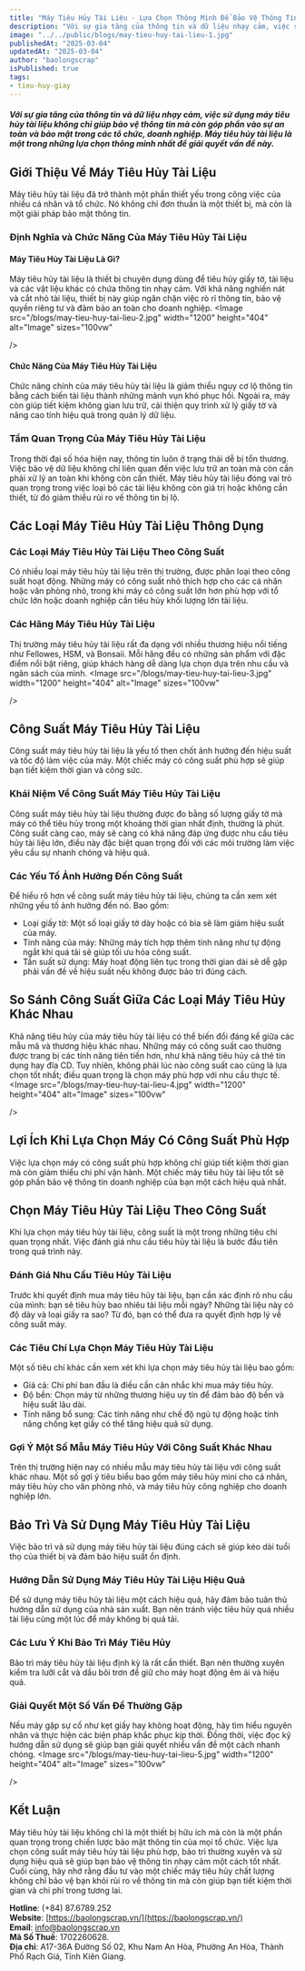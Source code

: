```yaml
---
title: "Máy Tiêu Hủy Tài Liệu - Lựa Chọn Thông Minh Để Bảo Vệ Thông Tin"
description: "Với sự gia tăng của thông tin và dữ liệu nhạy cảm, việc sử dụng máy tiêu hủy tài liệu không chỉ giúp bảo vệ thông tin mà còn góp phần vào sự an toàn và bảo mật trong các tổ chức, doanh nghiệp. Máy tiêu hủy tài liệu là một trong những lựa chọn thông minh nhất để giải quyết vấn đề này."
image: "../../public/blogs/may-tieu-huy-tai-lieu-1.jpg"
publishedAt: "2025-03-04"
updatedAt: "2025-03-04"
author: "baolongscrap"
isPublished: true
tags:
- tieu-huy-giay
---
```

##### Với sự gia tăng của thông tin và dữ liệu nhạy cảm, việc sử dụng máy tiêu hủy tài liệu không chỉ giúp bảo vệ thông tin mà còn góp phần vào sự an toàn và bảo mật trong các tổ chức, doanh nghiệp. Máy tiêu hủy tài liệu là một trong những lựa chọn thông minh nhất để giải quyết vấn đề này.
## Giới Thiệu Về Máy Tiêu Hủy Tài Liệu
Máy tiêu hủy tài liệu đã trở thành một phần thiết yếu trong công việc của nhiều cá nhân và tổ chức. Nó không chỉ đơn thuần là một thiết bị, mà còn là một giải pháp bảo mật thông tin.
### Định Nghĩa và Chức Năng Của Máy Tiêu Hủy Tài Liệu
#### Máy Tiêu Hủy Tài Liệu Là Gì?
Máy tiêu hủy tài liệu là thiết bị chuyên dụng dùng để tiêu hủy giấy tờ, tài liệu và các vật liệu khác có chứa thông tin nhạy cảm. Với khả năng nghiền nát và cắt nhỏ tài liệu, thiết bị này giúp ngăn chặn việc rò rỉ thông tin, bảo vệ quyền riêng tư và đảm bảo an toàn cho doanh nghiệp.
<Image
  src="/blogs/may-tieu-huy-tai-lieu-2.jpg"
  width="1200"
  height="404"
  alt="Image"
  sizes="100vw"

/>
#### Chức Năng Của Máy Tiêu Hủy Tài Liệu
Chức năng chính của máy tiêu hủy tài liệu là giảm thiểu nguy cơ lộ thông tin bằng cách biến tài liệu thành những mảnh vụn khó phục hồi. Ngoài ra, máy còn giúp tiết kiệm không gian lưu trữ, cải thiện quy trình xử lý giấy tờ và nâng cao tính hiệu quả trong quản lý dữ liệu.
### Tầm Quan Trọng Của Máy Tiêu Hủy Tài Liệu
Trong thời đại số hóa hiện nay, thông tin luôn ở trạng thái dễ bị tổn thương. Việc bảo vệ dữ liệu không chỉ liên quan đến việc lưu trữ an toàn mà còn cần phải xử lý an toàn khi không còn cần thiết. Máy tiêu hủy tài liệu đóng vai trò quan trọng trong việc loại bỏ các tài liệu không còn giá trị hoặc không cần thiết, từ đó giảm thiểu rủi ro về thông tin bị lộ.
## Các Loại Máy Tiêu Hủy Tài Liệu Thông Dụng
### Các Loại Máy Tiêu Hủy Tài Liệu Theo Công Suất
Có nhiều loại máy tiêu hủy tài liệu trên thị trường, được phân loại theo công suất hoạt động. Những máy có công suất nhỏ thích hợp cho các cá nhân hoặc văn phòng nhỏ, trong khi máy có công suất lớn hơn phù hợp với tổ chức lớn hoặc doanh nghiệp cần tiêu hủy khối lượng lớn tài liệu.
### Các Hãng Máy Tiêu Hủy Tài Liệu
Thị trường máy tiêu hủy tài liệu rất đa dạng với nhiều thương hiệu nổi tiếng như Fellowes, HSM, và Bonsaii. Mỗi hãng đều có những sản phẩm với đặc điểm nổi bật riêng, giúp khách hàng dễ dàng lựa chọn dựa trên nhu cầu và ngân sách của mình.
<Image
  src="/blogs/may-tieu-huy-tai-lieu-3.jpg"
  width="1200"
  height="404"
  alt="Image"
  sizes="100vw"

/>
## Công Suất Máy Tiêu Hủy Tài Liệu
Công suất máy tiêu hủy tài liệu là yếu tố then chốt ảnh hưởng đến hiệu suất và tốc độ làm việc của máy. Một chiếc máy có công suất phù hợp sẽ giúp bạn tiết kiệm thời gian và công sức.
### Khái Niệm Về Công Suất Máy Tiêu Hủy Tài Liệu
Công suất máy tiêu hủy tài liệu thường được đo bằng số lượng giấy tờ mà máy có thể tiêu hủy trong một khoảng thời gian nhất định, thường là phút. Công suất càng cao, máy sẽ càng có khả năng đáp ứng được nhu cầu tiêu hủy tài liệu lớn, điều này đặc biệt quan trọng đối với các môi trường làm việc yêu cầu sự nhanh chóng và hiệu quả.
### Các Yếu Tố Ảnh Hưởng Đến Công Suất
Để hiểu rõ hơn về công suất máy tiêu hủy tài liệu, chúng ta cần xem xét những yếu tố ảnh hưởng đến nó. Bao gồm:
- Loại giấy tờ: Một số loại giấy tờ dày hoặc có bìa sẽ làm giảm hiệu suất của máy.
- Tính năng của máy: Những máy tích hợp thêm tính năng như tự động ngắt khi quá tải sẽ giúp tối ưu hóa công suất.
- Tần suất sử dụng: Máy hoạt động liên tục trong thời gian dài sẽ dễ gặp phải vấn đề về hiệu suất nếu không được bảo trì đúng cách.
## So Sánh Công Suất Giữa Các Loại Máy Tiêu Hủy Khác Nhau
Khả năng tiêu hủy của máy tiêu hủy tài liệu có thể biến đổi đáng kể giữa các mẫu mã và thương hiệu khác nhau. Những máy có công suất cao thường được trang bị các tính năng tiên tiến hơn, như khả năng tiêu hủy cả thẻ tín dụng hay đĩa CD. 
Tuy nhiên, không phải lúc nào công suất cao cũng là lựa chọn tốt nhất; điều quan trọng là chọn máy phù hợp với nhu cầu thực tế.
<Image
  src="/blogs/may-tieu-huy-tai-lieu-4.jpg"
  width="1200"
  height="404"
  alt="Image"
  sizes="100vw"

/>
## Lợi Ích Khi Lựa Chọn Máy Có Công Suất Phù Hợp
Việc lựa chọn máy có công suất phù hợp không chỉ giúp tiết kiệm thời gian mà còn giảm thiểu chi phí vận hành. Một chiếc máy tiêu hủy tài liệu tốt sẽ góp phần bảo vệ thông tin doanh nghiệp của bạn một cách hiệu quả nhất.
## Chọn Máy Tiêu Hủy Tài Liệu Theo Công Suất
Khi lựa chọn máy tiêu hủy tài liệu, công suất là một trong những tiêu chí quan trọng nhất. Việc đánh giá nhu cầu tiêu hủy tài liệu là bước đầu tiên trong quá trình này.
### Đánh Giá Nhu Cầu Tiêu Hủy Tài Liệu
Trước khi quyết định mua máy tiêu hủy tài liệu, bạn cần xác định rõ nhu cầu của mình: bạn sẽ tiêu hủy bao nhiêu tài liệu mỗi ngày? Những tài liệu này có độ dày và loại giấy ra sao? Từ đó, bạn có thể đưa ra quyết định hợp lý về công suất máy.

### Các Tiêu Chí Lựa Chọn Máy Tiêu Hủy Tài Liệu
Một số tiêu chí khác cần xem xét khi lựa chọn máy tiêu hủy tài liệu bao gồm:
- Giá cả: Chi phí ban đầu là điều cần cân nhắc khi mua máy tiêu hủy.
- Độ bền: Chọn máy từ những thương hiệu uy tín để đảm bảo độ bền và hiệu suất lâu dài.
- Tính năng bổ sung: Các tính năng như chế độ ngủ tự động hoặc tính năng chống kẹt giấy có thể tăng hiệu quả sử dụng.
### Gợi Ý Một Số Mẫu Máy Tiêu Hủy Với Công Suất Khác Nhau
Trên thị trường hiện nay có nhiều mẫu máy tiêu hủy tài liệu với công suất khác nhau. Một số gợi ý tiêu biểu bao gồm máy tiêu hủy mini cho cá nhân, máy tiêu hủy cho văn phòng nhỏ, và máy tiêu hủy công nghiệp cho doanh nghiệp lớn.
## Bảo Trì Và Sử Dụng Máy Tiêu Hủy Tài Liệu
Việc bảo trì và sử dụng máy tiêu hủy tài liệu đúng cách sẽ giúp kéo dài tuổi thọ của thiết bị và đảm bảo hiệu suất ổn định.
### Hướng Dẫn Sử Dụng Máy Tiêu Hủy Tài Liệu Hiệu Quả
Để sử dụng máy tiêu hủy tài liệu một cách hiệu quả, hãy đảm bảo tuân thủ hướng dẫn sử dụng của nhà sản xuất. Bạn nên tránh việc tiêu hủy quá nhiều tài liệu cùng một lúc để máy không bị quá tải.
### Các Lưu Ý Khi Bảo Trì Máy Tiêu Hủy
Bảo trì máy tiêu hủy tài liệu định kỳ là rất cần thiết. Bạn nên thường xuyên kiểm tra lưỡi cắt và dầu bôi trơn để giữ cho máy hoạt động êm ái và hiệu quả.
### Giải Quyết Một Số Vấn Đề Thường Gặp
Nếu máy gặp sự cố như kẹt giấy hay không hoạt động, hãy tìm hiểu nguyên nhân và thực hiện các biện pháp khắc phục kịp thời. Đồng thời, việc đọc kỹ hướng dẫn sử dụng sẽ giúp bạn giải quyết nhiều vấn đề một cách nhanh chóng.
<Image
  src="/blogs/may-tieu-huy-tai-lieu-5.jpg"
  width="1200"
  height="404"
  alt="Image"
  sizes="100vw"

/>
## Kết Luận
Máy tiêu hủy tài liệu không chỉ là một thiết bị hữu ích mà còn là một phần quan trọng trong chiến lược bảo mật thông tin của mọi tổ chức. Việc lựa chọn công suất máy tiêu hủy tài liệu phù hợp, bảo trì thường xuyên và sử dụng hiệu quả sẽ giúp bạn bảo vệ thông tin nhạy cảm một cách tốt nhất.
Cuối cùng, hãy nhớ rằng đầu tư vào một chiếc máy tiêu hủy chất lượng không chỉ bảo vệ bạn khỏi rủi ro về thông tin mà còn giúp bạn tiết kiệm thời gian và chi phí trong tương lai.


**Hotline**: (+84) 87.6789.252  
**Website**: [https://baolongscrap.vn/](https://baolongscrap.vn/)  
**Email**: info@baolongscrap.vn  
**Mã Số Thuế**: 1702260628.  
**Địa chỉ**: A17-36A Đường Số 02, Khu Nam An Hòa, Phường An Hòa, Thành Phố Rạch Giá, Tỉnh Kiên Giang.




